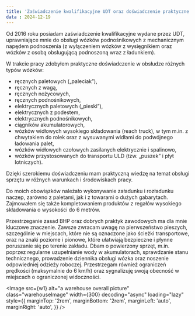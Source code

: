 ```yaml
---
title: 'Zaświadczenie kwalifikacyjne UDT oraz doświadczenie praktyczne'
data : 2024-12-19
---
```


Od 2016 roku posiadam zaświadczenie kwalifikacyjne wydane przez UDT, uprawniające mnie do obsługi wózków podnośnikowych z mechanicznym napędem podnoszenia (z wyłączeniem wózków z wysięgnikiem oraz wózków z osobą obsługującą podnoszoną wraz z ładunkiem).

W trakcie pracy zdobyłem praktyczne doświadczenie w obsłudze różnych typów wózków:

- ręcznych paletowych („paleciak”),
- ręcznych z wagą,
- ręcznych nożycowych,
- ręcznych podnośnikowych,
- elektrycznych paletowych („pieski”),
- elektrycznych z podestem,
- elektrycznych podnośnikowych,
- ciągników akumulatorowych,
- wózków widłowych wysokiego składowania (reach truck), w tym m.in. z chwytakiem do rolek oraz z wysuwanymi widłami do podwójnego ładowania palet,
- wózków widłowych czołowych zasilanych elektrycznie i spalinowo,
- wózków przystosowanych do transportu ULD (tzw. „puszek” i płyt lotniczych).

Dzięki szerokiemu doświadczeniu mam praktyczną wiedzę na temat obsługi sprzętu w różnych warunkach i środowiskach pracy.

Do moich obowiązków należało wykonywanie załadunku i rozładunku naczep, zarówno z paletami, jak i z towarami o dużych gabarytach. Zajmowałem się także kompletowaniem produktów z regałów wysokiego składowania o wysokości do 6 metrów.

Przestrzeganie zasad BHP oraz dobrych praktyk zawodowych ma dla mnie kluczowe znaczenie. Zawsze zwracam uwagę na pierwszeństwo pieszych, szczególnie w miejscach, które nie są oznaczone jako ścieżki transportowe, oraz na znaki poziome i pionowe, które ułatwiają bezpieczne i płynne poruszanie się po terenie zakładu. Dbam o powierzony sprzęt, m.in. poprzez regularne uzupełnianie wody w akumulatorach, sprawdzanie stanu technicznego, prowadzenie dziennika obsługi wózka oraz noszenie odpowiedniej odzieży roboczej. Przestrzegam również ograniczeń prędkości (maksymalnie do 6 km/h) oraz sygnalizuję swoją obecność w miejscach o ograniczonej widoczności.

<Image src={w1} alt="a warehouse overall picture" 
class="warehouseImage"
width={300}
decoding="async"
loading="lazy"
style={{ 
    marginTop: '2rem',
    marginBottom: '2rem',
    marginLeft: 'auto',
    marginRight: 'auto',
}}
/>